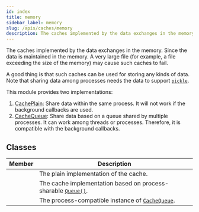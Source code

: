 ```yaml
---
id: index
title: memory
sidebar_label: memory
slug: /apis/caches/memory
description: The caches implemented by the data exchanges in the memory.
---
```




<APITopBar type="module" source="caches.memory" />

The caches implemented by the data exchanges in the memory. Since the data is
maintained in the memory. A very large file (for example, a file exceeding the size of
the memory) may cause such caches to fail.

A good thing is that such caches can be used for storing any kinds of data. Note that
sharing data among processes needs the data to support
[`pickle`<IconExternalLink/>][link-pickle].

This module provides two implementations:

1. [CachePlain](./CachePlain.mdx): Share data within the same process. It will not work
   if the background callbacks are used.
2. [CacheQueue](./CacheQueue.mdx): Share data based on a queue shared by multiple
   processes. It can work among threads or processes. Therefore, it is compatible with
   the background callbacks.

## Classes

|                                            Member                                            | <center>Description</center>                                                                   |
| :------------------------------------------------------------------------------------------: | :--------------------------------------------------------------------------------------------- |
|       [<IconObjType type="class" hasText={true} text="CachePlain"/>](./CachePlain.mdx)       | The plain implementation of the cache.                                                         |
|       [<IconObjType type="class" hasText={true} text="CacheQueue"/>](./CacheQueue.mdx)       | The cache implementation based on process-sharable [`Queue()`<IconExternalLink/>][link-queue]. |
| [<IconObjType type="class" hasText={true} text="CacheQueueMirror"/>](./CacheQueueMirror.mdx) | The process-compatible instance of [`CacheQueue`](./CacheQueue.mdx).                           |

[link-pickle]: https://docs.python.org/3/library/pickle.html
[link-queue]: https://docs.python.org/3/library/multiprocessing.html#multiprocessing.managers.SyncManager.Queue

